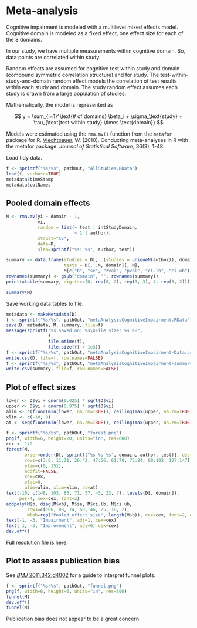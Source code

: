 # Meta-analysis

Cognitive impairment is modeled with a multilevel mixed effects model.
Cognitive domain is modeled as a fixed effect, one effect size for each of the 8 domains.

In our study, we have multiple measurements within cognitive domain.
So, data points are correlated within study.

Random effects are assumed for cognitive test within study and domain (compound symmetric correlation structure) and for study.
The test-within-study-and-domain random effect models the correlation of test results within each study and domain.
The study random effect assumes each study is drawn from a large population of studies.

Mathematically, the model is represented as

$$
y = \sum_{i=1}^\text{# of domains} \beta_i + \sigma_\text{study} + \tau_{\text{test within study} \times \text{domain}}
$$

Models were estimated using the `rma.mv()` function from the `metafor` package for R.
[Viechtbauer](http://www.jstatsoft.org/v36/i03/), W. (2010).
Conducting meta-analyses in R with the metafor package. *Journal of Statistical Software*, 36(3), 1-48.

Load tidy data.

```r
f <- sprintf("%s/%s", pathOut, "AllStudies.RData")
load(f, verbose=TRUE)
metadata$timeStamp
metadata$colNames
```

## Pooled domain effects

```r
M <- rma.mv(yi ~ domain - 1,
            vi,
            random = list(~ test | intStudyDomain,
                          ~ 1 | author),
            struct="CS",
            data=D,
            slab=sprintf("%s: %s", author, test))
```

```r
summary <- data.frame(studies = D[, .(studies = uniqueN(author)), domain][, studies],
                      tests = D[, .N, domain][, N],
                      M[c("b", "se", "zval", "pval", "ci.lb", "ci.ub")])
rownames(summary) <- gsub("domain", "", rownames(summary))
print(xtable(summary, digits=c(0, rep(0, 2), rep(3, 3), 4, rep(3, 2))), type="html")
```

```r
summary(M)
```


Save working data tables to file.

```r
metadata <- makeMetadata(D)
f <- sprintf("%s/%s", pathOut, "metaAnalysisCognitiveImpairment.RData")
save(D, metadata, M, summary, file=f)
message(sprintf("%s saved on: %s\nFile size: %s KB", 
                f,
                file.mtime(f),
                file.size(f) / 1e3))
f <- sprintf("%s/%s", pathOut, "metaAnalysisCognitiveImpairment-Data.csv")
write.csv(D, file=f, row.names=FALSE)
f <- sprintf("%s/%s", pathOut, "metaAnalysisCognitiveImpairment-summary.csv")
write.csv(summary, file=f, row.names=FALSE)
```


## Plot of effect sizes

```r
lower <- D$yi + qnorm(0.025) * sqrt(D$vi)
upper <- D$yi + qnorm(0.975) * sqrt(D$vi)
alim <- c(floor(min(lower, na.rm=TRUE)), ceiling(max(upper, na.rm=TRUE)))
xlim <- c(-10, 8)
at <- seq(floor(min(lower, na.rm=TRUE)), ceiling(max(upper, na.rm=TRUE)), 1)
```

```r
f <- sprintf("%s/%s", pathOut, "forest.png")
png(f, width=6, height=20, units="in", res=600)
cex <- 1/2
forest(M,
       order=order(D[, sprintf("%s %s %s", domain, author, test)], decreasing=TRUE),
       rows=c(3:6, 11:21, 26:42, 47:56, 61:70, 75:84, 89:102, 107:147),
       ylim=c(0, 151),
       addfit=FALSE,
       cex=cex,
       efac=0,
       alim=alim, xlim=xlim, at=at)
text(-10, c(148, 103, 85, 71, 57, 43, 22, 7), levels(D[, domain]),
     pos=4, cex=cex, font=2)
addpoly(M$b, diag(M$vb), M$se, M$ci.lb, M$ci.ub,
        rows=c(106, 88, 74, 60, 46, 25, 10, 2),
        mlab=rep("Pooled effect size", length(M$b)), cex=cex, font=2, efac=cex)
text(-1, -3, "Impairment", adj=1, cex=cex)
text( 1, -3, "Improvement", adj=0, cex=cex)
dev.off()
```

Full resolution file is [here](Output/forest.png).


## Plot to assess publication bias

See [*BMJ* 2011;342:d4002](http://www.bmj.com/content/343/bmj.d4002) for a guide to interpret funnel plots.

```r
f <- sprintf("%s/%s", pathOut, "funnel.png")
png(f, width=6, height=6, units="in", res=600)
funnel(M)
dev.off()
funnel(M)
```

Publication bias does not appear to be a great concern.
